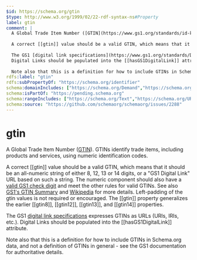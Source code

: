 ```yaml
---
$id: https://schema.org/gtin
$type: http://www.w3.org/1999/02/22-rdf-syntax-ns#Property
label: gtin
comment: |
  A Global Trade Item Number ([GTIN](https://www.gs1.org/standards/id-keys/gtin)). GTINs identify trade items, including products and services, using numeric identification codes.
  
  A correct [[gtin]] value should be a valid GTIN, which means that it should be an all-numeric string of either 8, 12, 13 or 14 digits, or a "GS1 Digital Link" URL based on such a string. The numeric component should also have a [valid GS1 check digit](https://www.gs1.org/services/check-digit-calculator) and meet the other rules for valid GTINs. See also [GS1's GTIN Summary](http://www.gs1.org/barcodes/technical/idkeys/gtin) and [Wikipedia](https://en.wikipedia.org/wiki/Global_Trade_Item_Number) for more details. Left-padding of the gtin values is not required or encouraged. The [[gtin]] property generalizes the earlier [[gtin8]], [[gtin12]], [[gtin13]], and [[gtin14]] properties.
  
  The GS1 [digital link specifications](https://www.gs1.org/standards/Digital-Link/) expresses GTINs as URLs (URIs, IRIs, etc.).
  Digital Links should be populated into the [[hasGS1DigitalLink]] attribute.
  
  Note also that this is a definition for how to include GTINs in Schema.org data, and not a definition of GTINs in general - see the GS1 documentation for authoritative details.
rdfs:label: "gtin"
rdfs:subPropertyOf: "https://schema.org/identifier"
schema:domainIncludes: ["https://schema.org/Demand","https://schema.org/Offer","https://schema.org/Product"]
schema:isPartOf: "https://pending.schema.org"
schema:rangeIncludes: ["https://schema.org/Text","https://schema.org/URL"]
schema:source: "https://github.com/schemaorg/schemaorg/issues/2288"
---
```


# gtin

A Global Trade Item Number ([GTIN](https://www.gs1.org/standards/id-keys/gtin)). GTINs identify trade items, including products and services, using numeric identification codes.

A correct [[gtin]] value should be a valid GTIN, which means that it should be an all-numeric string of either 8, 12, 13 or 14 digits, or a "GS1 Digital Link" URL based on such a string. The numeric component should also have a [valid GS1 check digit](https://www.gs1.org/services/check-digit-calculator) and meet the other rules for valid GTINs. See also [GS1's GTIN Summary](http://www.gs1.org/barcodes/technical/idkeys/gtin) and [Wikipedia](https://en.wikipedia.org/wiki/Global_Trade_Item_Number) for more details. Left-padding of the gtin values is not required or encouraged. The [[gtin]] property generalizes the earlier [[gtin8]], [[gtin12]], [[gtin13]], and [[gtin14]] properties.

The GS1 [digital link specifications](https://www.gs1.org/standards/Digital-Link/) expresses GTINs as URLs (URIs, IRIs, etc.).
Digital Links should be populated into the [[hasGS1DigitalLink]] attribute.

Note also that this is a definition for how to include GTINs in Schema.org data, and not a definition of GTINs in general - see the GS1 documentation for authoritative details.

